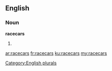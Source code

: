==English==

===Noun===
'''racecars'''

# {{plural of|racecar}}

[[Category:English plurals]]

[[ar:racecars]]
[[fr:racecars]]
[[ku:racecars]]
[[my:racecars]]